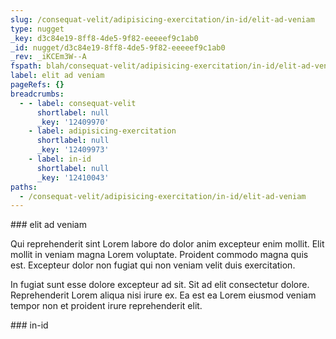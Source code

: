 ```yaml
---
slug: /consequat-velit/adipisicing-exercitation/in-id/elit-ad-veniam
type: nugget
_key: d3c84e19-8ff8-4de5-9f82-eeeeef9c1ab0
_id: nugget/d3c84e19-8ff8-4de5-9f82-eeeeef9c1ab0
_rev: _iKCEm3W--A
fspath: blah/consequat-velit/adipisicing-exercitation/in-id/elit-ad-veniam.md
label: elit ad veniam
pageRefs: {}
breadcrumbs:
  - - label: consequat-velit
      shortlabel: null
      _key: '12409970'
    - label: adipisicing-exercitation
      shortlabel: null
      _key: '12409973'
    - label: in-id
      shortlabel: null
      _key: '12410043'
paths:
  - /consequat-velit/adipisicing-exercitation/in-id/elit-ad-veniam
---
```


<NuggetArea>
<Nugget slug="/consequat-velit/adipisicing-exercitation/in-id/elit-ad-veniam" type="nugget" _key="d3c84e19-8ff8-4de5-9f82-eeeeef9c1ab0" _id="nugget/d3c84e19-8ff8-4de5-9f82-eeeeef9c1ab0" _rev="_iKCEm3W--A" fspath="blah/consequat-velit/adipisicing-exercitation/in-id/elit-ad-veniam.md" label="elit ad veniam" paths="/consequat-velit/adipisicing-exercitation/in-id/elit-ad-veniam">
<NuggetBody>
### elit ad veniam

Qui reprehenderit sint Lorem labore do dolor anim excepteur enim mollit. Elit mollit in veniam magna Lorem voluptate. Proident commodo magna quis est. Excepteur dolor non fugiat qui non veniam velit duis exercitation.

In fugiat sunt esse dolore excepteur ad sit. Sit ad elit consectetur dolore. Reprehenderit Lorem aliqua nisi irure ex. Ea est ea Lorem eiusmod veniam tempor non et proident irure reprehenderit elit.

</NuggetBody>
<Breadcrumbs>
<Crumbs>
<Crumb _key="12409970" label="consequat-velit" /><Crumb _key="12409973" label="adipisicing-exercitation" /><Crumb _key="12410043" label="in-id" />
</Crumbs>
</Breadcrumbs>
</Nugget>

<NuggetsInbound>
</NuggetsInbound>
<NuggetsOutbound>
</NuggetsOutbound>
</NuggetArea>
<PassagesInbound>
<Passage direction="inbound" type="passage" _key="12410043" _id="passage/12410043" _rev="_iKCEm3W---" label="in-id" passage="in-id" fspath="blah/consequat-velit/adipisicing-exercitation/in-id" paths="/consequat-velit/adipisicing-exercitation/in-id" slug="/consequat-velit/adipisicing-exercitation/in-id">
<NuggetBody>
### in-id

</NuggetBody>
<Breadcrumbs>
<Crumbs>
<Crumb _key="12409970" label="consequat-velit" /><Crumb _key="12409973" label="adipisicing-exercitation" />
</Crumbs>
</Breadcrumbs>
</Passage>

</PassagesInbound>
<PassagesOutbound>
</PassagesOutbound>